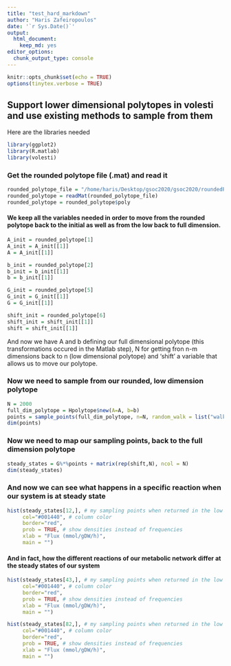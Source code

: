 ```yaml
---
title: "test_hard_markdown"
author: "Haris Zafeiropoulos"
date: '`r Sys.Date()`'
output:
  html_document: 
    keep_md: yes
editor_options:
  chunk_output_type: console
---
```


```r
knitr::opts_chunk$set(echo = TRUE)
options(tinytex.verbose = TRUE)
```

## Support lower dimensional polytopes in volesti and use existing methods to sample from them


Here are the libraries needed

```r
library(ggplot2)
library(R.matlab)
library(volesti)
```

### Get the rounded polytope file (.mat) and read it 
```r
rounded_polytope_file = "/home/haris/Desktop/gsoc2020/gsoc2020/roundedPolytope.mat"
rounded_polytope = readMat(rounded_polytope_file)
rounded_polytope = rounded_polytope$poly
```

#### We keep all the variables needed in order to move from the rounded polytope back to the initial as well as from the low back to full dimension.
```r
A_init = rounded_polytope[1]
A_init = A_init[[1]]
A = A_init[[1]]

b_init = rounded_polytope[2]
b_init = b_init[[1]]
b = b_init[[1]]

G_init = rounded_polytope[5]
G_init = G_init[[1]]
G = G_init[[1]]

shift_init = rounded_polytope[6]
shift_init = shift_init[[1]]
shift = shift_init[[1]]
```

And now we have A and b defining our full dimensional polytope (this transformations occured in the Matlab step), N for getting fron n-m dimensions back to n (low dimensional polytope) and 'shift' a variable that allows us to move our polytope. 

### Now we need to sample from our rounded, low dimension polytope
```r
N = 2000
full_dim_polytope = Hpolytope$new(A=A, b=b)
points = sample_points(full_dim_polytope, n=N, random_walk = list("walk" = "BiW", "walk_length" = 2))
dim(points)
```


### Now we need to map our sampling points, back to the full dimension polytope
```r
steady_states = G%*%points + matrix(rep(shift,N), ncol = N)
dim(steady_states)
```


### And now we can see what happens in a specific reaction when our system is at steady state
```r
hist(steady_states[12,], # my sampling points when returned in the low dimensional polytope
     col="#001440", # column color
     border="red",
     prob = TRUE, # show densities instead of frequencies
     xlab = "Flux (mmol/gDW/h)",
     main = "")
```

#### And in fact, how the different reactions of our metabolic network differ at the steady states of our system
```r
hist(steady_states[43,], # my sampling points when returned in the low dimensional polytope
     col="#001440", # column color
     border="red",
     prob = TRUE, # show densities instead of frequencies
     xlab = "Flux (mmol/gDW/h)",
     main = "")

```


```r
hist(steady_states[82,], # my sampling points when returned in the low dimensional polytope
     col="#001440", # column color
     border="red",
     prob = TRUE, # show densities instead of frequencies
     xlab = "Flux (mmol/gDW/h)",
     main = "")
```



